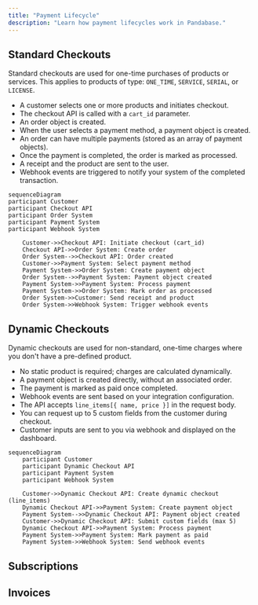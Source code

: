 ```yaml
---
title: "Payment Lifecycle"
description: "Learn how payment lifecycles work in Pandabase."
---
```


## Standard Checkouts

Standard checkouts are used for one-time purchases of products or services. This applies to products of type: `ONE_TIME`, `SERVICE`, `SERIAL`, or `LICENSE`.

- A customer selects one or more products and initiates checkout.
- The checkout API is called with a `cart_id` parameter.
- An order object is created.
- When the user selects a payment method, a payment object is created.
- An order can have multiple payments (stored as an array of payment objects).
- Once the payment is completed, the order is marked as processed.
- A receipt and the product are sent to the user.
- Webhook events are triggered to notify your system of the completed transaction.

```mermaid
sequenceDiagram
participant Customer
participant Checkout API
participant Order System
participant Payment System
participant Webhook System

    Customer->>Checkout API: Initiate checkout (cart_id)
    Checkout API->>Order System: Create order
    Order System-->>Checkout API: Order created
    Customer->>Payment System: Select payment method
    Payment System->>Order System: Create payment object
    Order System-->>Payment System: Payment object created
    Payment System->>Payment System: Process payment
    Payment System->>Order System: Mark order as processed
    Order System->>Customer: Send receipt and product
    Order System->>Webhook System: Trigger webhook events
```

## Dynamic Checkouts

Dynamic checkouts are used for non-standard, one-time charges where you don't have a pre-defined product.

- No static product is required; charges are calculated dynamically.
- A payment object is created directly, without an associated order.
- The payment is marked as paid once completed.
- Webhook events are sent based on your integration configuration.
- The API accepts `line_items[{ name, price }]` in the request body.
- You can request up to 5 custom fields from the customer during checkout.
- Customer inputs are sent to you via webhook and displayed on the dashboard.

```mermaid
sequenceDiagram
    participant Customer
    participant Dynamic Checkout API
    participant Payment System
    participant Webhook System

    Customer->>Dynamic Checkout API: Create dynamic checkout (line_items)
    Dynamic Checkout API->>Payment System: Create payment object
    Payment System-->>Dynamic Checkout API: Payment object created
    Customer->>Dynamic Checkout API: Submit custom fields (max 5)
    Dynamic Checkout API->>Payment System: Process payment
    Payment System->>Payment System: Mark payment as paid
    Payment System->>Webhook System: Send webhook events
```

## Subscriptions

## Invoices
